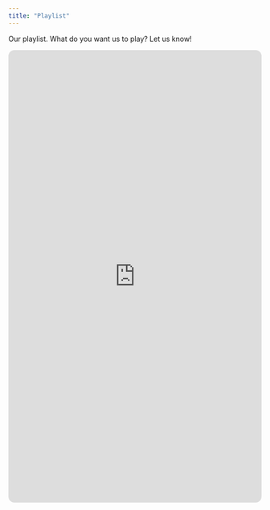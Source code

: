 ---
title: "Playlist"
---

Our playlist. What do you want us to play? Let us know!

<iframe style="border-radius:12px" src="https://open.spotify.com/embed/playlist/1DGO08zgqO9GpcxuerhpeV?utm_source=generator" width="100%" height="900" frameBorder="0" allowfullscreen="" allow="autoplay; clipboard-write; encrypted-media; fullscreen; picture-in-picture" loading="lazy"></iframe>